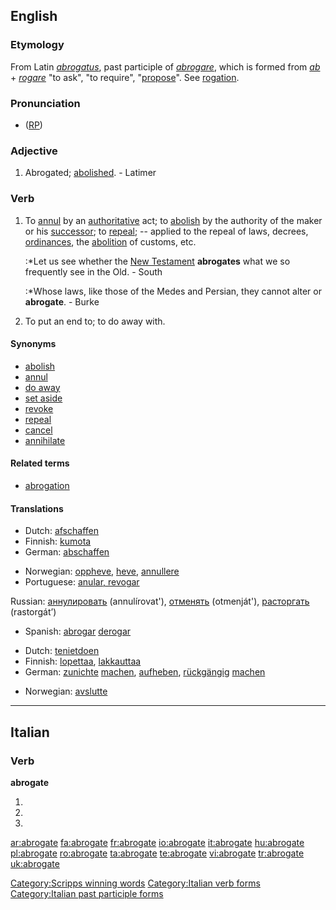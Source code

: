 ==English==

===Etymology===
From Latin ''[[abrogatus]]'', past participle of ''[[abrogare]]'', which is formed from ''[[ab]]'' + ''[[rogare]]'' "to ask", "to require", "[[propose]]". See [[rogation]].

===Pronunciation===
* ([[RP]]) {{IPA|/ˈæbrəgeɪt/}}

===Adjective===
{{en-adj|-}}

# {{obsolete}} Abrogated; [[abolished]]. - Latimer

===Verb===
{{en-verb|abrogat|ing}}

# {{transitive}} To [[annul]] by an [[authoritative]] act; to [[abolish]] by the authority of the maker or his [[successor]]; to [[repeal]]; -- applied to the repeal of laws, decrees, [[ordinances]], the [[abolition]] of customs, etc.
#:*Let us see whether the [[New Testament]] '''abrogates''' what we so frequently see in the Old. - South
#:*Whose laws, like those of the Medes and Persian, they cannot alter or '''abrogate'''. - Burke
# {{transitive}} To put an end to; to do away with.

====Synonyms====
* [[abolish]]
* [[annul]]
* [[do away]]
* [[set aside]]
* [[revoke]]
* [[repeal]]
* [[cancel]]
* [[annihilate]]

====Related terms====
* [[abrogation]]

====Translations====
{{trans-top|to annul by an authoritative act}}
*Dutch: [[afschaffen]]
*Finnish: [[kumota]]
*German: [[abschaffen]]
{{trans-mid}}
*Norwegian: [[oppheve]], [[heve]], [[annullere]]
*Portuguese: [[anular, revogar]]
Russian: [[аннулировать]] (annulírovat'), [[отменять]] (otmenját'), [[расторгать]] (rastorgát’)
*Spanish: [[abrogar]] [[derogar]]
{{trans-bottom}}

{{trans-top|to put an end to}}
*Dutch: [[tenietdoen]]
*Finnish: [[lopettaa]], [[lakkauttaa]]
*German: [[zunichte]] [[machen]], [[aufheben]], [[rückgängig]] [[machen]]
{{trans-mid}}
*Norwegian: [[avslutte]]
{{trans-bottom}}

[[Category:Scripps winning words]]

----

==Italian==

===Verb===
'''abrogate'''

# {{form of|[[second-person|Second-person]] [[plural]] [[present tense]]|[[abrogare#Italian|abrogare]]|lang=Italian}}
# {{form of|Second-person plural [[imperative]]|abrogare#Italian|abrogare|lang=Italian}}
# {{form of|[[feminine|Feminine]] plural|[[abrogato]]}}

[[Category:Italian verb forms]]
[[Category:Italian past participle forms]]

[[ar:abrogate]]
[[fa:abrogate]]
[[fr:abrogate]]
[[io:abrogate]]
[[it:abrogate]]
[[hu:abrogate]]
[[pl:abrogate]]
[[ro:abrogate]]
[[ta:abrogate]]
[[te:abrogate]]
[[vi:abrogate]]
[[tr:abrogate]]
[[uk:abrogate]]